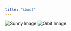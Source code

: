 ```yaml
---
title: "About"
---
```


::: side-by-side
![Sunny Image](media/Sunny.png) ![Orbit Image](media/Orbit.png)
:::
